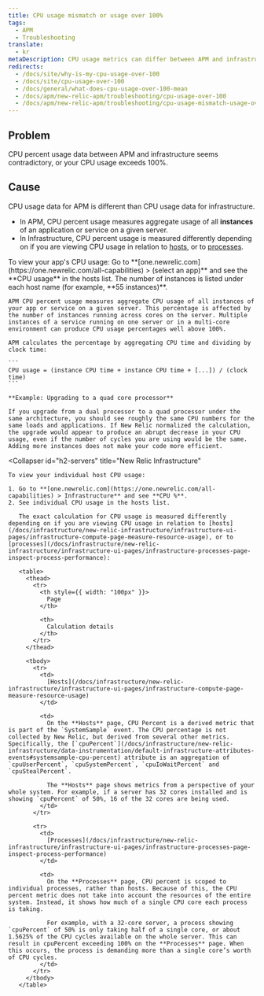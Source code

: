 ```yaml
---
title: CPU usage mismatch or usage over 100%
tags:
  - APM
  - Troubleshooting
translate:
  - kr
metaDescription: CPU usage metrics can differ between APM and infrastructure. In infrastructure, CPU usage can exceed 100%.
redirects:
  - /docs/site/why-is-my-cpu-usage-over-100
  - /docs/site/cpu-usage-over-100
  - /docs/general/what-does-cpu-usage-over-100-mean
  - /docs/apm/new-relic-apm/troubleshooting/cpu-usage-over-100
  - /docs/apm/new-relic-apm/troubleshooting/cpu-usage-mismatch-usage-over-100
---
```


## Problem

CPU percent usage data between APM and infrastructure seems contradictory, or your CPU usage exceeds 100%.

## Cause

CPU usage data for APM is different than CPU usage data for infrastructure.

* In APM, CPU percent usage measures aggregate usage of all **instances** of an application or service on a given server.
* In Infrastructure, CPU percent usage is measured differently depending on if you are viewing CPU usage in relation to [hosts](/docs/infrastructure/infrastructure-ui-pages/hosts-new-view#systems), or to [processes](/docs/infrastructure/infrastructure-ui-pages/hosts-new-view/#processes).

<CollapserGroup>
  <Collapser
    id="h2-apps"
    title="APM"
  >
    To view your app's CPU usage: Go to **[one.newrelic.com](https://one.newrelic.com/all-capabilities) > (select an app)** and see the **CPU usage** in the hosts list. The number of instances is listed under each host name (for example, **55 instances)**.

    APM CPU percent usage measures aggregate CPU usage of all instances of your app or service on a given server. This percentage is affected by the number of instances running across cores on the server. Multiple instances of a service running on one server or in a multi-core environment can produce CPU usage percentages well above 100%.

    APM calculates the percentage by aggregating CPU time and dividing by clock time:

    ```
    CPU usage = (instance CPU time + instance CPU time + [...]) / (clock time)
    ```

    **Example: Upgrading to a quad core processor**

    If you upgrade from a dual processor to a quad processor under the same architecture, you should see roughly the same CPU numbers for the same loads and applications. If New Relic normalized the calculation, the upgrade would appear to produce an abrupt decrease in your CPU usage, even if the number of cycles you are using would be the same. Adding more instances does not make your code more efficient.
  </Collapser>

  <Collapser
    id="h2-servers"
    title="New Relic Infrastructure"
  >
    To view your individual host CPU usage:

    1. Go to **[one.newrelic.com](https://one.newrelic.com/all-capabilities) > Infrastructure** and see **CPU %**.
    2. See individual CPU usage in the hosts list.

       The exact calculation for CPU usage is measured differently depending on if you are viewing CPU usage in relation to [hosts](/docs/infrastructure/new-relic-infrastructure/infrastructure-ui-pages/infrastructure-compute-page-measure-resource-usage), or to [processes](/docs/infrastructure/new-relic-infrastructure/infrastructure-ui-pages/infrastructure-processes-page-inspect-process-performance):

       <table>
         <thead>
           <tr>
             <th style={{ width: "100px" }}>
               Page
             </th>

             <th>
               Calculation details
             </th>
           </tr>
         </thead>

         <tbody>
           <tr>
             <td>
               [Hosts](/docs/infrastructure/new-relic-infrastructure/infrastructure-ui-pages/infrastructure-compute-page-measure-resource-usage)
             </td>

             <td>
               On the **Hosts** page, CPU Percent is a derived metric that is part of the `SystemSample` event. The CPU percentage is not collected by New Relic, but derived from several other metrics. Specifically, the [`cpuPercent`](/docs/infrastructure/new-relic-infrastructure/data-instrumentation/default-infrastructure-attributes-events#systemsample-cpu-percent) attribute is an aggregation of `cpuUserPercent`, `cpuSystemPercent`, `cpuIoWaitPercent` and `cpuStealPercent`.

               The **Hosts** page shows metrics from a perspective of your whole system. For example, if a server has 32 cores installed and is showing `cpuPercent` of 50%, 16 of the 32 cores are being used.
             </td>
           </tr>

           <tr>
             <td>
               [Processes](/docs/infrastructure/new-relic-infrastructure/infrastructure-ui-pages/infrastructure-processes-page-inspect-process-performance)
             </td>

             <td>
               On the **Processes** page, CPU percent is scoped to individual processes, rather than hosts. Because of this, the CPU percent metric does not take into account the resources of the entire system. Instead, it shows how much of a single CPU core each process is taking.

               For example, with a 32-core server, a process showing `cpuPercent` of 50% is only taking half of a single core, or about 1.5625% of the CPU cycles available on the whole server. This can result in cpuPercent exceeding 100% on the **Processes** page. When this occurs, the process is demanding more than a single core’s worth of CPU cycles.
             </td>
           </tr>
         </tbody>
       </table>
  </Collapser>
</CollapserGroup>
